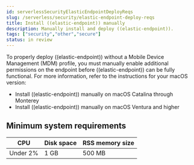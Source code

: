 ```yaml
---
id: serverlessSecurityElasticEndpointDeployReqs
slug: /serverless/security/elastic-endpoint-deploy-reqs
title: Install ((elastic-endpoint)) manually
description: Manually install and deploy ((elastic-endpoint)).
tags: ["security","other","secure"]
status: in review
---
```


<DocBadge template="technical preview" />
<div id="elastic-endpoint-deploy-reqs"></div>

To properly deploy ((elastic-endpoint)) without a Mobile Device Management (MDM) profile, you must manually enable additional permissions on the endpoint before ((elastic-endpoint)) can be fully functional. For more information, refer to the instructions for your macOS version:

* <DocLink id="serverlessSecurityDeployElasticEndpoint">Install ((elastic-endpoint)) manually on macOS Catalina through Monterey</DocLink>
* <DocLink id="serverlessSecurityDeployElasticEndpointVen">Install ((elastic-endpoint)) manually on macOS Ventura and higher</DocLink>

## Minimum system requirements

| CPU      | Disk space | RSS memory size |
|----------|------------|-----------------|
| Under 2% | 1 GB       | 500 MB          |



